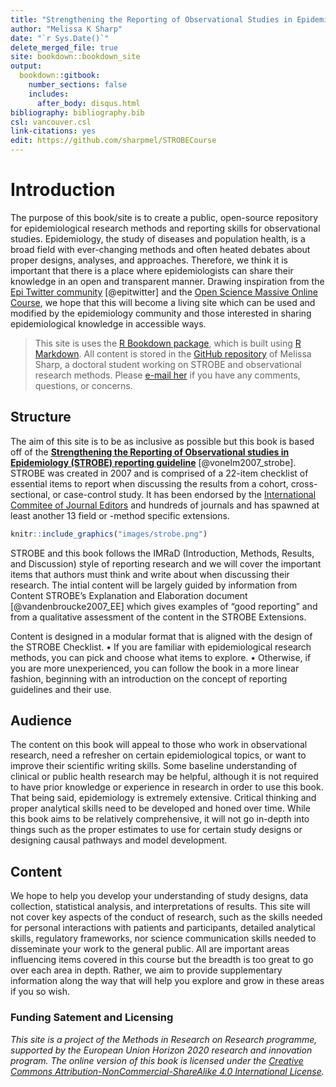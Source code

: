 ```yaml
---
title: "Strengthening the Reporting of Observational Studies in Epidemiology STROBE (STROBE) Educational Expansion"
author: "Melissa K Sharp"
date: "`r Sys.Date()`"
delete_merged_file: true
site: bookdown::bookdown_site
output:
  bookdown::gitbook:
    number_sections: false 
    includes: 
      after_body: disqus.html
bibliography: bibliography.bib
csl: vancouver.csl
link-citations: yes
edit: https://github.com/sharpmel/STROBECourse
---
```


# Introduction {- #intro}
The purpose of this book/site is to create a public, open-source repository for epidemiological research methods and reporting skills for observational studies. Epidemiology, the study of diseases and population health, is a broad field with ever-changing methods and often heated debates about proper designs, analyses, and approaches. Therefore, we think it is important that there is a place where epidemiologists can share their knowledge in an open and transparent manner. Drawing inspiration from the [Epi Twitter community](https://twitter.com/hashtag/epitwitter?lang=en) [@epitwitter] and the [Open Science Massive Online Course](https://opensciencemooc.eu/), we hope that this will become a living site which can be used and modified by the epidemiology community and those interested in sharing epidemiological knowledge in accessible ways. 
 <br />
 
> This site is uses the [R Bookdown package](https://bookdown.org/), which is built using [R Markdown](http://rmarkdown.rstudio.com). All content is stored in the [GitHub repository](https://github.com/sharpmel/STROBECourse) of Melissa Sharp, a doctoral student working on STROBE and observational research methods. Please [e-mail her](mailto:melissaksharp@gmail.com) if you have any comments, questions, or concerns. 

## Structure {-}
The aim of this site is to be as inclusive as possible but this book is based off of the **[Strengthening the Reporting of Observational studies in Epidemiology (STROBE) reporting guideline](http://strobe-statement.org)** [@vonelm2007_strobe]. STROBE was created in 2007 and is comprised of a 22-item checklist of essential items to report when discussing the results from a cohort, cross-sectional, or case-control study. It has been endorsed by the [International Commitee of Journal Editors](www.icmje.org/) and hundreds of journals and has spawned at least another 13 field or -method specific extensions.
<br />

```r
knitr::include_graphics("images/strobe.png")
```

STROBE and this book follows the IMRaD (Introduction, Methods, Results, and Discussion) style of reporting research and we will cover the important items that authors must think and write about when discussing their research. The intial content will be largely guided by information from Content STROBE's Explanation and Elaboration document [@vandenbroucke2007_EE] which gives examples of "good reporting" and from a qualitative assessment of the content in the STROBE Extensions.
<br />

Content is designed in a modular format that is aligned with the design of the STROBE Checklist. 
•	If you are familiar with epidemiological research methods, you can pick and choose what items to explore. 
•	Otherwise, if you are more unexperienced, you can follow the book in a more linear fashion, beginning with an introduction on the concept of reporting guidelines and their use. 
<br />

## Audience {-}
The content on this book will appeal to those who work in observational research, need a refresher on certain epidemiological topics, or want to improve their scientific writing skills. Some baseline understanding of clinical or public health research may be helpful, although it is not required to have prior knowledge or experience in research in order to use this book. That being said, epidemiology is extremely extensive. Critical thinking and proper analytical skills need to be developed and honed over time. While this book aims to be relatively comprehensive, it will not go in-depth into things such as the proper estimates to use for certain study designs or designing causal pathways and model development. 
<br />

## Content {-}
We hope to help you develop your understanding of study designs, data collection, statistical analysis, and interpretations of results. This site will not cover key aspects of the conduct of research, such as the skills needed for personal interactions with patients and participants, detailed analytical skills, regulatory frameworks, nor science communication skills needed to disseminate your work to the general public. All are important areas influencing items covered in this course but the breadth is too great to go over each area in depth. Rather, we aim to provide supplementary information along the way that will help you explore and grow in these areas if you so wish.
<br />

### Funding Satement and Licensing {-}
*This site is a project of the Methods in Research on Research programme, supported by the European Union Horizon 2020 research and innovation program. The online version of this book is licensed under the [Creative Commons Attribution-NonCommercial-ShareAlike 4.0 International License](https://creativecommons.org/licenses/by-nc-sa/4.0/).* 
<br />